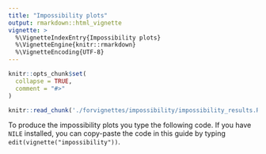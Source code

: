 ```yaml
---
title: "Impossibility plots"
output: rmarkdown::html_vignette
vignette: >
  %\VignetteIndexEntry{Impossibility plots}
  %\VignetteEngine{knitr::rmarkdown}
  %\VignetteEncoding{UTF-8}
---
```


```r
knitr::opts_chunk$set(
  collapse = TRUE,
  comment = "#>"
)
```

```r
knitr::read_chunk('./forvignettes/impossibility/impossibility_results.R')
```

To produce the impossibility plots you type the following code.
If you have `NILE` installed, you can copy-paste the code in this guide by typing `edit(vignette("impossibility"))`.

```r

```

